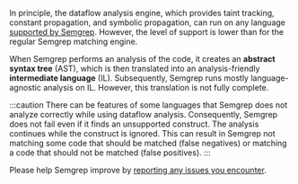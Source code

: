In principle, the dataflow analysis engine, which provides taint tracking, constant propagation, and symbolic propagation, can run on any language [supported by Semgrep](/supported-languages). However, the level of support is lower than for the regular Semgrep matching engine.

When Semgrep performs an analysis of the code, it creates an **abstract syntax tree** (AST), which is then translated into an analysis-friendly **intermediate language** (IL). Subsequently, Semgrep runs mostly language-agnostic analysis on IL. However, this translation is not fully complete.

:::caution
There can be features of some languages that Semgrep does not analyze correctly while using dataflow analysis. Consequently, Semgrep does not fail even if it finds an unsupported construct. The analysis continues while the construct is ignored. This can result in Semgrep not matching some code that should be matched (false negatives) or matching a code that should not be matched (false positives).
:::

Please help Semgrep improve by [reporting any issues you encounter](https://github.com/semgrep/semgrep/issues/new/choose).
